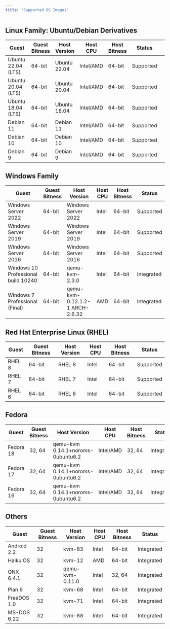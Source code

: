 ```yaml
---
title: "Supported OS Images"
---
```


## Linux Family: Ubuntu/Debian Derivatives

| Guest              | Guest Bitness | Host Version | Host CPU  | Host Bitness | Status    |    |
| ------------------ | ------------- | ------------ | --------- | ------------ | --------- | :- |
| Ubuntu 22.04 (LTS) | 64-bit        | Ubuntu 22.04 | Intel/AMD | 64-bit       | Supported |    |
| Ubuntu 20.04 (LTS) | 64-bit        | Ubuntu 20.04 | Intel/AMD | 64-bit       | Supported |    |
| Ubuntu 18.04 (LTS) | 64-bit        | Ubuntu 18.04 | Intel/AMD | 64-bit       | Supported |    |
| Debian 11          | 64-bit        | Debian 11    | Intel/AMD | 64-bit       | Supported |    |
| Debian 10          | 64-bit        | Debian 10    | Intel/AMD | 64-bit       | Supported |    |
| Debian 9           | 64-bit        | Debian 9     | Intel/AMD | 64-bit       | Supported |    |

## Windows Family

| Guest                               | Guest Bitness | Host Version                    | Host CPU | Host Bitness | Status     |
| ----------------------------------- | ------------- | ------------------------------- | -------- | ------------ | ---------- |
| Windows Server 2022                 | 64-bit        | Windows Server 2022             | Intel    | 64-bit       | Supported  |
| Windows Server 2019                 | 64-bit        | Windows Server 2019             | Intel    | 64-bit       | Supported  |
| Windows Server 2016                 | 64-bit        | Windows Server 2016             | Intel    | 64-bit       | Supported  |
| Windows 10 Professional build 10240 | 64-bit        | qemu-kvm-2.3.0                  | Intel    | 64-bit       | Integrated |
| Windows 7 Professional (Final)      | 64-bit        | qemu-kvm-0.12.1.2-1 ARCH-2.6.32 | AMD      | 64-bit       | Integrated |

## Red Hat Enterprise Linux (RHEL)

| Guest  | Guest Bitness | Host Version | Host CPU | Host Bitness | Status    |
| ------ | ------------- | ------------ | -------- | ------------ | --------- |
| RHEL 8 | 64-bit        | RHEL 8       | Intel    | 64-bit       | Supported |
| RHEL 7 | 64-bit        | RHEL 7       | Intel    | 64-bit       | Supported |
| RHEL 6 | 64-bit        | RHEL 6       | Intel    | 64-bit       | Supported |

## Fedora

| Guest     | Guest Bitness | Host Version                      | Host CPU  | Host Bitness | Status     |
| --------- | ------------- | --------------------------------- | --------- | ------------ | ---------- |
| Fedora 18 | 32, 64        | qemu-kvm 0.14.1+noroms-0ubuntu6.2 | Intel/AMD | 32, 64       | Integrated |
| Fedora 17 | 32, 64        | qemu-kvm 0.14.1+noroms-0ubuntu6.2 | Intel/AMD | 32, 64       | Integrated |
| Fedora 16 | 32, 64        | qemu-kvm 0.14.1+noroms-0ubuntu6.2 | Intel/AMD | 32, 64       | Integrated |

## Others

| Guest       | Guest Bitness | Host Version    | Host CPU | Host Bitness | Status     |
| ----------- | ------------- | --------------- | -------- | ------------ | ---------- |
| Android 2.2 | 32            | kvm-83          | Intel    | 64-bit       | Integrated |
| Haiku OS    | 32            | kvm-12          | AMD      | 64-bit       | Integrated |
| QNX 6.4.1   | 32            | qemu-kvm-0.11.0 | Intel    | 32, 64       | Integrated |
| Plan 9      | 32            | kvm-68          | Intel    | 64-bit       | Integrated |
| FreeDOS 1.0 | 32            | kvm-71          | Intel    | 64-bit       | Integrated |
| MS-DOS 6.22 | 32            | kvm-88          | Intel    | 64-bit       | Integrated |